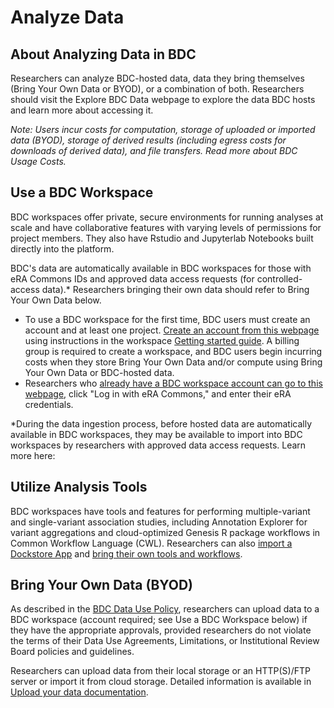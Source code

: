
<PageContent width="95%" maxWidth="1200px" center gutters>

# Analyze Data

## About Analyzing Data in BDC

Researchers can analyze BDC-hosted data, data they bring themselves (Bring Your Own Data or BYOD), 
or a combination of both. Researchers should visit the Explore BDC Data webpage to explore the data 
BDC hosts and learn more about accessing it.

*Note: Users incur costs for computation, storage of uploaded or imported data (BYOD), storage of 
derived results (including egress costs for downloads of derived data), and file transfers. Read 
more about BDC Usage Costs.*

## Use a BDC Workspace

BDC workspaces offer private, secure environments for running analyses at scale and have 
collaborative features with varying levels of permissions for project members. They also have 
Rstudio and Jupyterlab Notebooks built directly into the platform.

BDC's data are automatically available in BDC workspaces for those with eRA Commons IDs and 
approved data access requests (for controlled-access data).* Researchers bringing their own data 
should refer to Bring Your Own Data below.

-   To use a BDC workspace for the first time, BDC users must create an account and at least one 
project. [Create an account from this 
webpage](https://accounts.sb.biodatacatalyst.nhlbi.nih.gov/auth/login?next=https%3A%2F%2Faccounts.sb.biodatacatalyst.nhlbi.nih.gov%2Foauth2%2Fauthorization%3Fresponse_type%3Dcode%26client_id%3D74735b722c33498cb981b6b6e24f659f%26redirect_uri%3Dhttps%253A%252F%252Fplatform.sb.biodatacatalyst.nhlbi.nih.gov%252Foauth2%252Fredirect%26state%3DNf8ffCyv90SV3fM1I33IfLt9OYPsQ0%26client_next%3Dhttps%253A%252F%252Fplatform.sb.biodatacatalyst.nhlbi.nih.gov%252F%26scope%3Dopenid%26nonce%3D173653215059824939581701286549) 
using instructions in the workspace [Getting started 
guide](https://sb-biodatacatalyst.readme.io/docs/getting-started). A billing group is required to 
create a workspace, and BDC users begin incurring costs when they store Bring Your Own Data and/or 
compute using Bring Your Own Data or BDC-hosted data.
-   Researchers who [already have a BDC workspace account can go to this webpage](https://accounts.sb.biodatacatalyst.nhlbi.nih.gov/auth/login?next=https%3A%2F%2Faccounts.sb.biodatacatalyst.nhlbi.nih.gov%2Foauth2%2Fauthorization%3Fresponse_type%3Dcode%26client_id%3D74735b722c33498cb981b6b6e24f659f%26redirect_uri%3Dhttps%253A%252F%252Fplatform.sb.biodatacatalyst.nhlbi.nih.gov%252Foauth2%252Fredirect%26state%3D1EkV3YBKf68zTItMe1DoVVZJePnUMs%26client_next%3Dhttps%253A%252F%252Fplatform.sb.biodatacatalyst.nhlbi.nih.gov%252F%26scope%3Dopenid%26nonce%3D151170011845002108041701286760), click "Log in with eRA Commons," and enter their eRA credentials.

*During the data ingestion process, before hosted data are automatically available in BDC 
workspaces, they may be available to import into BDC workspaces by researchers with approved data 
access requests. Learn more here:


## Utilize Analysis Tools

BDC workspaces have tools and features for performing multiple-variant and single-variant 
association studies, including Annotation Explorer for variant aggregations and cloud-optimized 
Genesis R package workflows in Common Workflow Language (CWL). Researchers can also [import a 
Dockstore App](https://sb-biodatacatalyst.readme.io/docs/import-a-dockstore-app) and [bring their 
own tools and workflows](https://bdcatalyst.gitbook.io/biodata-catalyst-documentation/written-documentation/community-tools-and-integration-1/bring-your-own-tool-s-to-biodata-catalyst).

## Bring Your Own Data (BYOD)

As described in the [BDC Data Use 
Policy](https://docs.google.com/document/d/1WJbyZqmHXtNdZHlzj9JtLMGjC6CSBndx/edit#bookmark=id.35nkun2), 
researchers can upload data to a BDC workspace (account required; see Use a BDC Workspace below) if 
they have the appropriate approvals, provided researchers do not violate the terms of their Data 
Use Agreements, Limitations, or Institutional Review Board policies and guidelines.

Researchers can upload data from their local storage or an HTTP(S)/FTP server or import it from 
cloud storage. Detailed information is available in [Upload your data 
documentation](https://sb-biodatacatalyst.readme.io/docs/upload-to-the-platform).
</PageContent>
